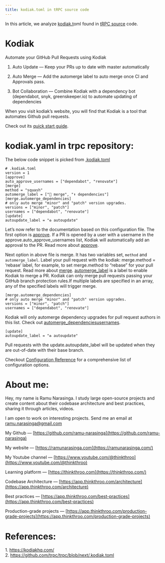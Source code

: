 ```yaml
---
title: kodiak.toml in tRPC source code
---
```


In this article, we analyze [kodiak.t](https://kodiakhq.com/)oml found in [tRPC source](https://github.com/trpc/trpc/blob/next/.kodiak.toml) code.

# **Kodiak**

Automate your GitHub Pull Requests using Kodiak

1. Auto Update — Keep your PRs up to date with master automatically
    
2. Auto Merge — Add the automerge label to auto merge once CI and Approvals pass.
    
3. Bot Collaboration — Combine Kodiak with a dependency bot (dependabot, snyk, greenskeeper.io) to automate updating of dependencies
    

When you visit kodiak’s website, you will find that Kodiak is a tool that  
automates Github pull requests.

Check out its [quick start guide](https://kodiakhq.com/docs/quickstart).

# **kodiak.yaml in trpc repository:**

The below code snippet is picked from [.kodiak.toml](https://github.com/trpc/trpc/blob/next/.kodiak.toml)

```plaintext
# .kodiak.toml
version = 1
[approve]
auto_approve_usernames = ["dependabot", "renovate"]
[merge]
method = "squash"
automerge_label = ["🚀 merge", "⬆️ dependencies"]
[merge.automerge_dependencies]
# only auto merge "minor" and "patch" version upgrades.
versions = ["minor", "patch"]
usernames = ["dependabot", "renovate"]
[update]
autoupdate_label = "♻️ autoupdate"
```

Let’s now refer to the documentation based on this configuration file. The first option is [approve](https://kodiakhq.com/docs/config-reference#approveauto_approve_usernames). If a PR is opened by a user with a username in the approve.auto\_approve\_usernames list, Kodiak will automatically add an approval to the PR. Read more about [approve](https://kodiakhq.com/docs/config-reference#approveauto_approve_usernames).

Next option in above file is merge. It has two variables set, `method` and `automerge_label`. Label your pull request with the kodiak: merge.method = ‘rebase’ label, for example, to set merge.method to “rebase” for your pull request. Read more about [merge](https://kodiakhq.com/docs/config-reference#mergemethod-1). [automerge\_label](https://kodiakhq.com/docs/config-reference#mergeautomerge_label) is a label to enable Kodiak to merge a PR. Kodiak can only merge pull requests passing your GitHub branch protection rules.If multiple labels are specified in an array, any of the specified labels will trigger merge.

```plaintext
[merge.automerge_dependencies]
# only auto merge "minor" and "patch" version upgrades.
versions = ["minor", "patch"]
usernames = ["dependabot", "renovate"]
```

Kodiak will only automerge dependency upgrades for pull request authors in this list. Check out [automerge\_dependenciesusernames](https://kodiakhq.com/docs/config-reference#mergeautomerge_dependenciesusernames).

```plaintext
[update]
autoupdate_label = "♻️ autoupdate"
```

Pull requests with the update.autoupdate\_label will be updated when they are out-of-date with their base branch.

Checkout [Configuration Reference](https://kodiakhq.com/docs/config-reference) for a comprehensive list of  
configuration options.

# **About me:**

Hey, my name is Ramu Narasinga. I study large open-source projects and create content about their codebase architecture and best practices, sharing it through articles, videos.

I am open to work on interesting projects. Send me an email at ramu.narasinga@gmail.com

My Github — [https://github.com/ramu-narasinga](https://github.com/ramu-narasinga)

My website — [https://ramunarasinga.com](https://ramunarasinga.com/)

My Youtube channel — [https://www.youtube.com/@thinkthroo](https://www.youtube.com/@thinkthroo)

Learning platform — [https://thinkthroo.com](https://thinkthroo.com/)

Codebase Architecture — [https://app.thinkthroo.com/architecture](https://app.thinkthroo.com/architecture)

Best practices — [https://app.thinkthroo.com/best-practices](https://app.thinkthroo.com/best-practices)

Production-grade projects — [https://app.thinkthroo.com/production-grade-projects](https://app.thinkthroo.com/production-grade-projects)

# **References:**

1\. https://kodiakhq.com/  
2\. https://github.com/trpc/trpc/blob/next/.kodiak.toml
